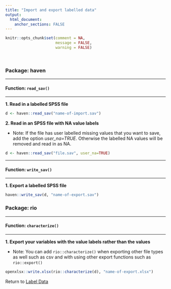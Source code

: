```yaml
---
title: "Import and export labelled data"
output: 
  html_document:
    anchor_sections: FALSE
---
```


```r
knitr::opts_chunk$set(comment = NA,
                      message = FALSE,
                      warning = FALSE)
```

<br>


### Package: haven

---

#### Function: `read_sav()`

---

**1\. Read in a labelled SPSS file**

```r

d <- haven::read_sav("name-of-import.sav")

```


**2\. Read in an SPSS file with NA value labels**

* Note: If the file has user labelled missing values that you want to save, add the option *user_na=TRUE*. Otherwise the labelled NA values will be removed and read in as NA.

```r

d <- haven::read_sav("file.sav", user_na=TRUE)

```


---

#### Function: `write_sav()`

---

**1\. Export a labelled SPSS file**

```r

haven::write_sav(d, "name-of-export.sav")

```


### Package: rio

---

#### Function: `characterize()`

---

**1\. Export your variables with the value labels rather than the values**

* Note: You can add `rio::characterize()` when exporting other file types as well such as csv and with using other export functions such as `rio::export()`

```r

openxlsx::write.xlsx(rio::characterize(d), "name-of-export.xlsx")

```


Return to [Label Data](https://github.com/Cghlewis/data-wrangling-functions/wiki/Label Data)